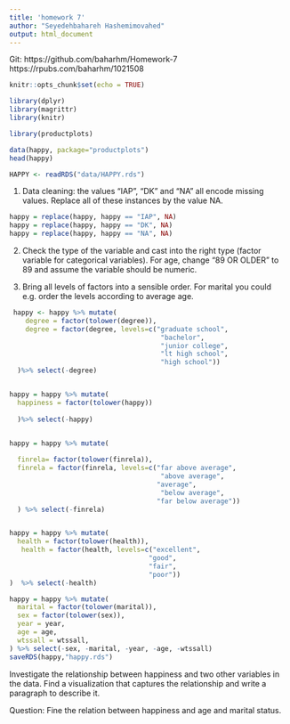 ```yaml
---
title: 'homework 7'
author: "Seyedehbahareh Hashemimovahed"
output: html_document
---
```


Git: 
https://github.com/baharhm/Homework-7
https://rpubs.com/baharhm/1021508



```r
knitr::opts_chunk$set(echo = TRUE)

```

```r
library(dplyr)
library(magrittr)
library(knitr)
```
```r
library(productplots)

```

```r
data(happy, package="productplots")
head(happy)
```
```r
HAPPY <- readRDS("data/HAPPY.rds")
```


1. Data cleaning: the values “IAP”, “DK” and “NA” all encode missing values. Replace all of these instances by the value NA.


```r
happy = replace(happy, happy == "IAP", NA)
happy = replace(happy, happy == "DK", NA)
happy = replace(happy, happy == "NA", NA)
```


2. Check the type of the variable and cast into the right type (factor variable for categorical variables). For age, change “89 OR OLDER” to 89 and assume the variable should be numeric.



3. Bring all levels of factors into a sensible order. For marital you could e.g. order the levels according to average age.



```r
 happy <- happy %>% mutate(
    degree = factor(tolower(degree)),
    degree = factor(degree, levels=c("graduate school",
                                      "bachelor",
                                      "junior college",
                                      "lt high school",
                                      "high school"))
  )%>% select(-degree)


happy = happy %>% mutate(
  happiness = factor(tolower(happy))
  
  )%>% select(-happy)


happy = happy %>% mutate(
  
  finrela= factor(tolower(finrela)),
  finrela = factor(finrela, levels=c("far above average",
                                      "above average",
                                     "average",
                                      "below average",
                                     "far below average"))
  ) %>% select(-finrela)


happy = happy %>% mutate(
  health = factor(tolower(health)),
   health = factor(health, levels=c("excellent",
                                   "good",
                                   "fair",
                                   "poor"))
)  %>% select(-health)

happy = happy %>% mutate(
  marital = factor(tolower(marital)),
  sex = factor(tolower(sex)),
  year = year,
  age = age,
  wtssall = wtssall,
) %>% select(-sex, -marital, -year, -age, -wtssall)
saveRDS(happy,"happy.rds")

```


Investigate the relationship between happiness and two other variables in the data. Find a visualization that captures the relationship and write a paragraph to describe it.


Question: Fine the relation between happiness and age and marital status.


```r

```

